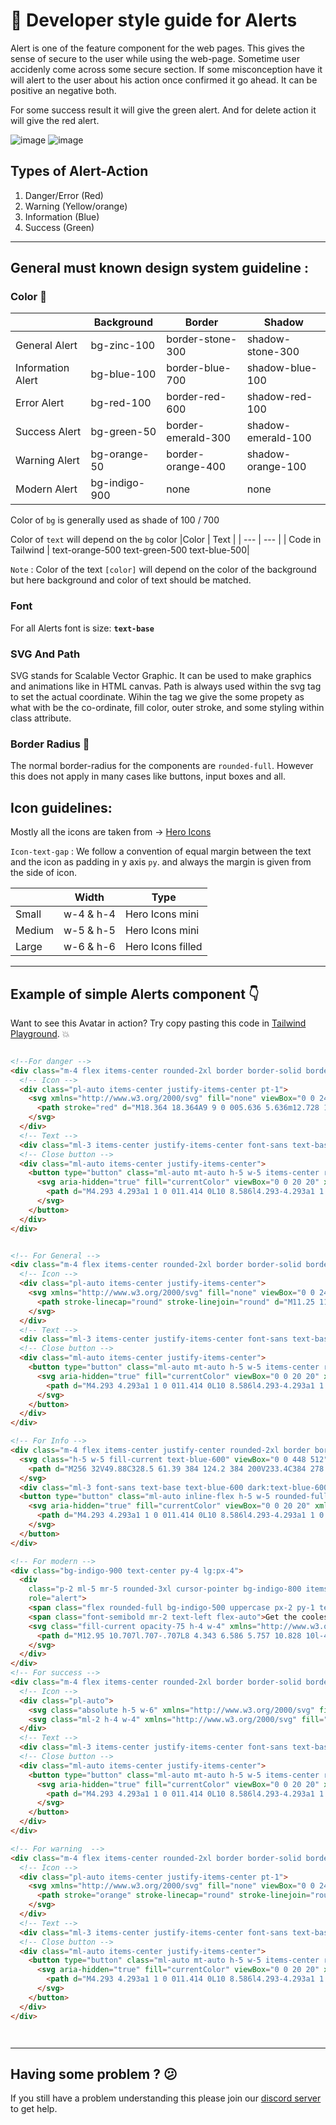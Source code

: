 
# 📒 Developer style guide for Alerts

Alert is one of the feature component for the web pages. This gives the sense of secure to the user while using the web-page. Sometime user accidenly come across some secure section. If some misconception have it will alert to the user about his action once confirmed it go ahead. It can be positive an negative both. 

For some success result it will give the green alert. And for delete action it will give the red alert.

![image](https://iili.io/HxZeFHv.md.png) 
![image](https://iili.io/HxZe2UJ.md.png) 

## Types of Alert-Action

1. Danger/Error (Red)
2. Warning (Yellow/orange)
3. Information (Blue)
4. Success (Green)


---

## General must known design system guideline :

### Color 🎨

|  | Background | Border | Shadow |
| --- | --- | --- | --- |
| General Alert | bg-zinc-100 | border-stone-300 | shadow-stone-300 | 
| Information Alert | bg-blue-100 | border-blue-700| shadow-blue-100 | 
| Error Alert | bg-red-100 | border-red-600 | shadow-red-100 | 
| Success Alert | bg-green-50 | border-emerald-300 | shadow-emerald-100 | 
| Warning Alert | bg-orange-50 | border-orange-400 | shadow-orange-100 | 
| Modern Alert | bg-indigo-900 | none | none | 


Color of `bg` is generally used as shade of 100 / 700 

Color of `text` will depend on the `bg` color
|Color | Text |
| --- | --- | 
| Code in Tailwind | text-orange-500 text-green-500 text-blue-500| 


`Note` : Color of the text `[color]` will depend on the color of the background but here background and color of text should be matched.

### Font

For all Alerts font is size: **`text-base`**

### SVG And Path
SVG stands for Scalable Vector Graphic. It can be used to make graphics and animations like in HTML canvas.  Path is always used within the svg tag to set the actual coordinate.
Wihin the tag we give the some propety as what with be the co-ordinate, fill color, outer stroke, and some styling within class attribute.

### Border Radius 🔲

The normal border-radius for the components are `rounded-full`. However this does not apply in many cases like buttons, input boxes and all.

## Icon guidelines:

Mostly all the icons are taken from → [Hero Icons](https://heroicons.com/)

`Icon-text-gap` :  We follow a convention of equal margin between the text and the icon as padding in y  axis `py`. and always the margin is given from the side of icon.

|  | Width | Type |
| --- | --- | --- |
| Small | w-4 & h-4 | Hero Icons mini |
| Medium | w-5 & h-5 | Hero Icons mini |
| Large | w-6 & h-6 | Hero Icons filled |

---

## Example of simple Alerts component 👇

Want to see this Avatar in action? Try copy pasting this code in [Tailwind Playground](https://play.tailwindcss.com/). 💥

```html

<!--For danger -->
<div class="m-4 flex items-center rounded-2xl border border-solid border-red-500 bg-red-50 p-3">
  <!-- Icon -->
  <div class="pl-auto items-center justify-items-center pt-1">
    <svg xmlns="http://www.w3.org/2000/svg" fill="none" viewBox="0 0 24 24" stroke="currentColor" class="h-6 w-6">
      <path stroke="red" d="M18.364 18.364A9 9 0 005.636 5.636m12.728 12.728A9 9 0 015.636 5.636m12.728 12.728L5.636 5.636" />
    </svg>
  </div>
  <!-- Text -->
  <div class="ml-3 items-center justify-items-center font-sans text-base text-red-500">Williamsburg carles vegan helvetica</div>
  <!-- Close button -->
  <div class="ml-auto items-center justify-items-center">
    <button type="button" class="ml-auto mt-auto h-5 w-5 items-center rounded-full border border-solid border-red-500 p-0.5 text-red-500">
      <svg aria-hidden="true" fill="currentColor" viewBox="0 0 20 20" xmlns="http://www.w3.org/2000/svg">
        <path d="M4.293 4.293a1 1 0 011.414 0L10 8.586l4.293-4.293a1 1 0 111.414 1.414L11.414 10l4.293 4.293a1 1 0 01-1.414 1.414L10 11.414l-4.293 4.293a1 1 0 01-1.414-1.414L8.586 10 4.293 5.707a1 1 0 010-1.414z"></path>
      </svg>
    </button>
  </div>
</div>


<!-- For General -->
<div class="m-4 flex items-center rounded-2xl border border-solid border-black p-3 bg-gray-50">
  <!-- Icon -->
  <div class="pl-auto items-center justify-items-center">
    <svg xmlns="http://www.w3.org/2000/svg" fill="none" viewBox="0 0 24 24" stroke-width="1.5" stroke="currentColor" class="h-6 w-6">
      <path stroke-linecap="round" stroke-linejoin="round" d="M11.25 11.25l.041-.02a.75.75 0 011.063.852l-.708 2.836a.75.75 0 001.063.853l.041-.021M21 12a9 9 0 11-18 0 9 9 0 0118 0zm-9-3.75h.008v.008H12V8.25z" />
    </svg>
  </div>
  <!-- Text -->
  <div class="ml-3 items-center justify-items-center font-sans text-base text-black">Williamsburg carles vegan helvetica</div>
  <!-- Close button -->
  <div class="ml-auto items-center justify-items-center">
    <button type="button" class="ml-auto mt-auto h-5 w-5 items-center rounded-full border border-solid border-black p-0.5 text-black">
      <svg aria-hidden="true" fill="currentColor" viewBox="0 0 20 20" xmlns="http://www.w3.org/2000/svg">
        <path d="M4.293 4.293a1 1 0 011.414 0L10 8.586l4.293-4.293a1 1 0 111.414 1.414L11.414 10l4.293 4.293a1 1 0 01-1.414 1.414L10 11.414l-4.293 4.293a1 1 0 01-1.414-1.414L8.586 10 4.293 5.707a1 1 0 010-1.414z"></path>
      </svg>
    </button>
  </div>
</div>

<!-- For Info -->
<div class="m-4 flex items-center justify-center rounded-2xl border border-solid border-blue-600 bg-blue-50 p-3" role="alert">
  <svg class="h-5 w-5 fill-current text-blue-600" viewBox="0 0 448 512">
    <path d="M256 32V49.88C328.5 61.39 384 124.2 384 200V233.4C384 278.8 399.5 322.9 427.8 358.4L442.7 377C448.5 384.2 449.6 394.1 445.6 402.4C441.6 410.7 433.2 416 424 416H24C14.77 416 6.365 410.7 2.369 402.4C-1.628 394.1-.504 384.2 5.26 377L20.17 358.4C48.54 322.9 64 278.8 64 233.4V200C64 124.2 119.5 61.39 192 49.88V32C192 14.33 206.3 0 224 0C241.7 0 256 14.33 256 32V32zM216 96C158.6 96 112 142.6 112 200V233.4C112 281.3 98.12 328 72.31 368H375.7C349.9 328 336 281.3 336 233.4V200C336 142.6 289.4 96 232 96H216zM288 448C288 464.1 281.3 481.3 269.3 493.3C257.3 505.3 240.1 512 224 512C207 512 190.7 505.3 178.7 493.3C166.7 481.3 160 464.1 160 448H288z" />
  </svg>
  <div class="ml-3 font-sans text-base text-blue-600 dark:text-blue-600">Williamsburg carles vegan helvetica</div>
  <button type="button" class="ml-auto inline-flex h-5 w-5 rounded-full border border-solid border-blue-600 p-0.5 text-blue-600" aria-label="Close">
    <svg aria-hidden="true" fill="currentColor" viewBox="0 0 20 20" xmlns="http://www.w3.org/2000/svg">
      <path d="M4.293 4.293a1 1 0 011.414 0L10 8.586l4.293-4.293a1 1 0 111.414 1.414L11.414 10l4.293 4.293a1 1 0 01-1.414 1.414L10 11.414l-4.293 4.293a1 1 0 01-1.414-1.414L8.586 10 4.293 5.707a1 1 0 010-1.414z"></path>
    </svg>
  </button>
</div>

<!-- For modern -->
<div class="bg-indigo-900 text-center py-4 lg:px-4">
  <div
    class="p-2 ml-5 mr-5 rounded-3xl cursor-pointer bg-indigo-800 items-center text-indigo-100 leading-none lg:rounded-full flex lg:inline-flex"
    role="alert">
    <span class="flex rounded-full bg-indigo-500 uppercase px-2 py-1 text-xs font-bold mr-3">New</span>
    <span class="font-semibold mr-2 text-left flex-auto">Get the coolest t-shirts from our brand new store</span>
    <svg class="fill-current opacity-75 h-4 w-4" xmlns="http://www.w3.org/2000/svg" viewBox="0 0 20 20">
      <path d="M12.95 10.707l.707-.707L8 4.343 6.586 5.757 10.828 10l-4.242 4.243L8 15.657l4.95-4.95z" />
    </svg>
  </div>
</div>
<!-- For success -->
<div class="m-4 flex items-center rounded-2xl border border-solid border-green-500 bg-green-50 p-3">
  <!-- Icon -->
  <div class="pl-auto">
    <svg class="absolute h-5 w-6" xmlns="http://www.w3.org/2000/svg" fill="none" viewBox="0 0 27 27"><path fill="#3DBB77" fill-rule="evenodd" d="M13.129 2.342a11 11 0 1 0 11 11 1 1 0 0 1 2 0 13 13 0 1 1-6.5-11.26.999.999 0 1 1-1 1.73 10.944 10.944 0 0 0-5.5-1.47Z" clip-rule="evenodd" /></svg>
    <svg class="ml-2 h-4 w-4" xmlns="http://www.w3.org/2000/svg" fill="none" viewBox="0 0 23 17"><path fill="#3DBB77" fill-rule="evenodd" d="M21.838.634a1 1 0 0 1 0 1.416l-14 14a1 1 0 0 1-1.416 0l-6-6a1.002 1.002 0 0 1 1.416-1.416l5.292 5.294L20.422.634a1 1 0 0 1 1.416 0Z" clip-rule="evenodd" /></svg>
  </div>
  <!-- Text -->
  <div class="ml-3 items-center justify-items-center font-sans text-base text-green-500">Williamsburg carles vegan helvetica</div>
  <!-- Close button -->
  <div class="ml-auto items-center justify-items-center">
    <button type="button" class="ml-auto mt-auto h-5 w-5 items-center rounded-full border border-solid border-green-500 p-0.5 text-green-500">
      <svg aria-hidden="true" fill="currentColor" viewBox="0 0 20 20" xmlns="http://www.w3.org/2000/svg">
        <path d="M4.293 4.293a1 1 0 011.414 0L10 8.586l4.293-4.293a1 1 0 111.414 1.414L11.414 10l4.293 4.293a1 1 0 01-1.414 1.414L10 11.414l-4.293 4.293a1 1 0 01-1.414-1.414L8.586 10 4.293 5.707a1 1 0 010-1.414z"></path>
      </svg>
    </button>
  </div>
</div>

<!-- For warning  -->
<div class="m-4 flex items-center rounded-2xl border border-solid border-orange-500 bg-orange-50 p-3">
  <!-- Icon -->
  <div class="pl-auto items-center justify-items-center pt-1">
    <svg xmlns="http://www.w3.org/2000/svg" fill="none" viewBox="0 0 24 24" stroke-width="1.5" stroke="currentColor" class="h-6 w-6">
      <path stroke="orange" stroke-linecap="round" stroke-linejoin="round" d="M12 9v3.75m-9.303 3.376c-.866 1.5.217 3.374 1.948 3.374h14.71c1.73 0 2.813-1.874 1.948-3.374L13.949 3.378c-.866-1.5-3.032-1.5-3.898 0L2.697 16.126zM12 15.75h.007v.008H12v-.008z" />
    </svg>
  </div>
  <!-- Text -->
  <div class="ml-3 items-center justify-items-center font-sans text-base text-orange-500">Williamsburg carles vegan helvetica</div>
  <!-- Close button -->
  <div class="ml-auto items-center justify-items-center">
    <button type="button" class="ml-auto mt-auto h-5 w-5 items-center rounded-full border border-solid border-orange-500 p-0.5 text-orange-500">
      <svg aria-hidden="true" fill="currentColor" viewBox="0 0 20 20" xmlns="http://www.w3.org/2000/svg">
        <path d="M4.293 4.293a1 1 0 011.414 0L10 8.586l4.293-4.293a1 1 0 111.414 1.414L11.414 10l4.293 4.293a1 1 0 01-1.414 1.414L10 11.414l-4.293 4.293a1 1 0 01-1.414-1.414L8.586 10 4.293 5.707a1 1 0 010-1.414z"></path>
      </svg>
    </button>
  </div>
</div>




```

---

## Having some problem ? 😕

If you still have a problem understanding this please join our [discord server](https://discord.gg/zrVMjGW8sB) to get help.

